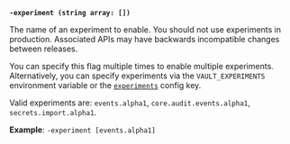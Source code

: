 <a id="server-flag-experiment" />

**`-experiment (string array: [])`**

The name of an experiment to enable. You should not use experiments in
production. Associated APIs may have backwards incompatible changes between
releases.

You can specify this flag multiple times to enable multiple experiments.
Alternatively, you can specify experiments via the `VAULT_EXPERIMENTS`
environment variable or the [`experiments`](/vault/docs/configuration#experiments)
config key.

Valid experiments are: `events.alpha1`, `core.audit.events.alpha1`,
`secrets.import.alpha1`.

**Example**: `-experiment [events.alpha1]`
